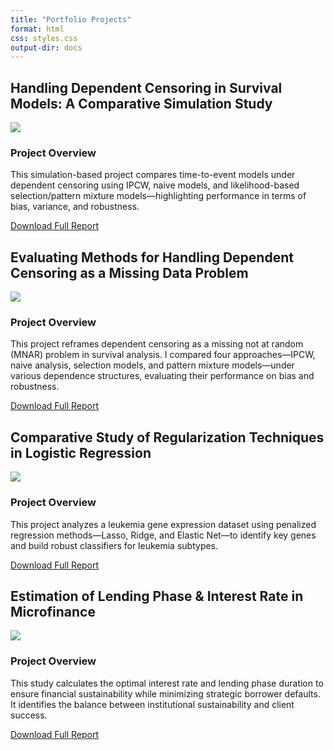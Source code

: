 ```yaml
---
title: "Portfolio Projects"
format: html
css: styles.css
output-dir: docs
---
```


:::{.portfolio-container}

:::{.project-card}

## Handling Dependent Censoring in Survival Models: A Comparative Simulation Study

![](survival analysis image.jpg)

### Project Overview

This simulation-based project compares time-to-event models under dependent censoring using IPCW, naive models, and likelihood-based selection/pattern mixture models—highlighting performance in terms of bias, variance, and robustness.

[Download Full Report](Survival Analysis Project.pdf){.btn}

:::

:::{.project-card}

## Evaluating Methods for Handling Dependent Censoring as a Missing Data Problem

![](missing data image.png)

### Project Overview

This project reframes dependent censoring as a missing not at random (MNAR) problem in survival analysis. I compared four approaches—IPCW, naive analysis, selection models, and pattern mixture models—under various dependence structures, evaluating their performance on bias and robustness.

[Download Full Report](Missing Data Project.pdf){.btn}

:::

:::{.project-card}

## Comparative Study of Regularization Techniques in Logistic Regression

![](leukemia 2.jpg)

### Project Overview

This project analyzes a leukemia gene expression dataset using penalized regression methods—Lasso, Ridge, and Elastic Net—to identify key genes and build robust classifiers for leukemia subtypes.

[Download Full Report](Leukemia Study.pdf){.btn}

:::

:::{.project-card}

## Estimation of Lending Phase & Interest Rate in Microfinance

![](Microfinance.png)

### Project Overview

This study calculates the optimal interest rate and lending phase duration to ensure financial sustainability while minimizing strategic borrower defaults. It identifies the balance between institutional sustainability and client success.

[Download Full Report](Estimation of the Lending Phase and Interest Rate in Microfinance Instituition.pdf){.btn}

:::

:::

